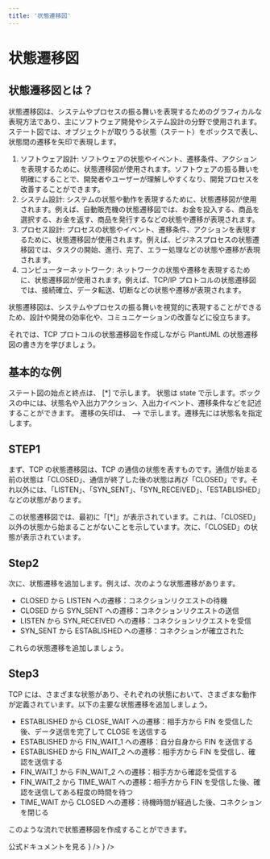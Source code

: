 ```yaml
---
title: '状態遷移図'
---
```


# 状態遷移図

## 状態遷移図とは？

状態遷移図は、システムやプロセスの振る舞いを表現するためのグラフィカルな表現方法であり、主にソフトウェア開発やシステム設計の分野で使用されます。
ステート図では、オブジェクトが取りうる状態（ステート）をボックスで表し、状態間の遷移を矢印で表現します。

1. ソフトウェア設計: ソフトウェアの状態やイベント、遷移条件、アクションを表現するために、状態遷移図が使用されます。ソフトウェアの振る舞いを明確にすることで、開発者やユーザーが理解しやすくなり、開発プロセスを改善することができます。
2. システム設計: システムの状態や動作を表現するために、状態遷移図が使用されます。例えば、自動販売機の状態遷移図では、お金を投入する、商品を選択する、お金を返す、商品を発行するなどの状態や遷移が表現されます。
3. プロセス設計: プロセスの状態やイベント、遷移条件、アクションを表現するために、状態遷移図が使用されます。例えば、ビジネスプロセスの状態遷移図では、タスクの開始、進行、完了、エラー処理などの状態や遷移が表現されます。
4. コンピューターネットワーク: ネットワークの状態や遷移を表現するために、状態遷移図が使用されます。例えば、TCP/IP プロトコルの状態遷移図では、接続確立、データ転送、切断などの状態や遷移が表現されます。

状態遷移図は、システムやプロセスの振る舞いを視覚的に表現することができるため、設計や開発の効率化や、コミュニケーションの改善などに役立ちます。

それでは、TCP プロトコルの状態遷移図を作成しながら PlantUML の状態遷移図の書き方を学びましょう。

<CustomBox position="center">
<UmlPic umlText="
@startuml
title TCP State Transition Diagram

[*] --> CLOSED

CLOSED --> LISTEN : コネクションリクエストの待機
CLOSED --> SYN_SENT : コネクションリクエストの送信
LISTEN --> SYN_RECEIVED : コネクションリクエストを受信
SYN_SENT --> ESTABLISHED : コネクションが確立された
ESTABLISHED --> CLOSE_WAIT : 相手方から FIN を受信した後、データ送信を完了して CLOSE を送信する
ESTABLISHED --> FIN_WAIT_1 : 自分自身から FIN を送信する
ESTABLISHED --> FIN_WAIT_2 : 相手方から FIN を受信し、確認を送信する
FIN_WAIT_1 --> FIN_WAIT_2 : 相手方から確認を受信する
FIN_WAIT_2 --> TIME_WAIT : 相手方から FIN を受信した後、確認を送信してある程度の時間を待つ
TIME_WAIT --> CLOSED : 待機時間が経過した後、コネクションを閉じる
@enduml" />

</CustomBox>

## 基本的な例

ステート図の始点と終点は、 [*] で示します。
状態は state で示します。ボックスの中には、状態名や入出力アクション、入出力イベント、遷移条件などを記述することができます。
遷移の矢印は、 --> で示します。遷移先には状態名を指定します。

## STEP1

まず、TCP の状態遷移図は、TCP の通信の状態を表すものです。通信が始まる前の状態は「CLOSED」、通信が終了した後の状態は再び「CLOSED」です。それ以外には、「LISTEN」、「SYN_SENT」、「SYN_RECEIVED」、「ESTABLISHED」などの状態があります。

<EditorPreview
  placeholder="
@startuml
title TCP State Transition Diagram
[*] --> CLOSED
'titleを使うと図に名前をつけることができます。
@enduml
"
/>

この状態遷移図では、最初に「[*]」が表示されています。これは、「CLOSED」以外の状態から始まることがないことを示しています。次に、「CLOSED」の状態が表示されています。

## Step2

次に、状態遷移を追加します。例えば、次のような状態遷移があります。

- CLOSED から LISTEN への遷移：コネクションリクエストの待機
- CLOSED から SYN_SENT への遷移：コネクションリクエストの送信
- LISTEN から SYN_RECEIVED への遷移：コネクションリクエストを受信
- SYN_SENT から ESTABLISHED への遷移：コネクションが確立された

これらの状態遷移を追加しましょう。

<EditorPreview
  placeholder="
@startuml
title TCP State Transition Diagram
[*] --> CLOSED
CLOSED --> LISTEN : コネクションリクエストの待機
'下に追加しましょう。
@enduml
"
/>

## Step3

TCP には、さまざまな状態があり、それぞれの状態において、さまざまな動作が定義されています。以下の主要な状態遷移を追加しましょう。

- ESTABLISHED から CLOSE_WAIT への遷移：相手方から FIN を受信した後、データ送信を完了して CLOSE を送信する
- ESTABLISHED から FIN_WAIT_1 への遷移：自分自身から FIN を送信する
- ESTABLISHED から FIN_WAIT_2 への遷移：相手方から FIN を受信し、確認を送信する
- FIN_WAIT_1 から FIN_WAIT_2 への遷移：相手方から確認を受信する
- FIN_WAIT_2 から TIME_WAIT への遷移：相手方から FIN を受信した後、確認を送信してある程度の時間を待つ
- TIME_WAIT から CLOSED への遷移：待機時間が経過した後、コネクションを閉じる

<EditorPreview
  placeholder='
@startuml
title TCP State Transition Diagram
[*] --> CLOSED
CLOSED --> LISTEN : コネクションリクエストの待機
CLOSED --> SYN_SENT : コネクションリクエストの送信
LISTEN --> SYN_RECEIVED : コネクションリクエストを受信
SYN_SENT --> ESTABLISHED : コネクションが確立された
@enduml
'
/>

このような流れで状態遷移図を作成することができます。

<CustomBox position='center' direction='column'>
  <ProblemList />
</CustomBox>

<Link href='https://plantuml.com/ja/state-diagram'>公式ドキュメントを見る</Link>

<CustomBox>
  <IconButton
    text='Prev アクティビティ図'
    link='/learn/アクティビティ図'
    startIcon={<ArrowBackIosIcon />}
  />
  <IconButton
    text='Next ガントチャート'
    link='/learn/ガントチャート'
    endIcon={<ArrowForwardIosIcon />}
  />
</CustomBox>
